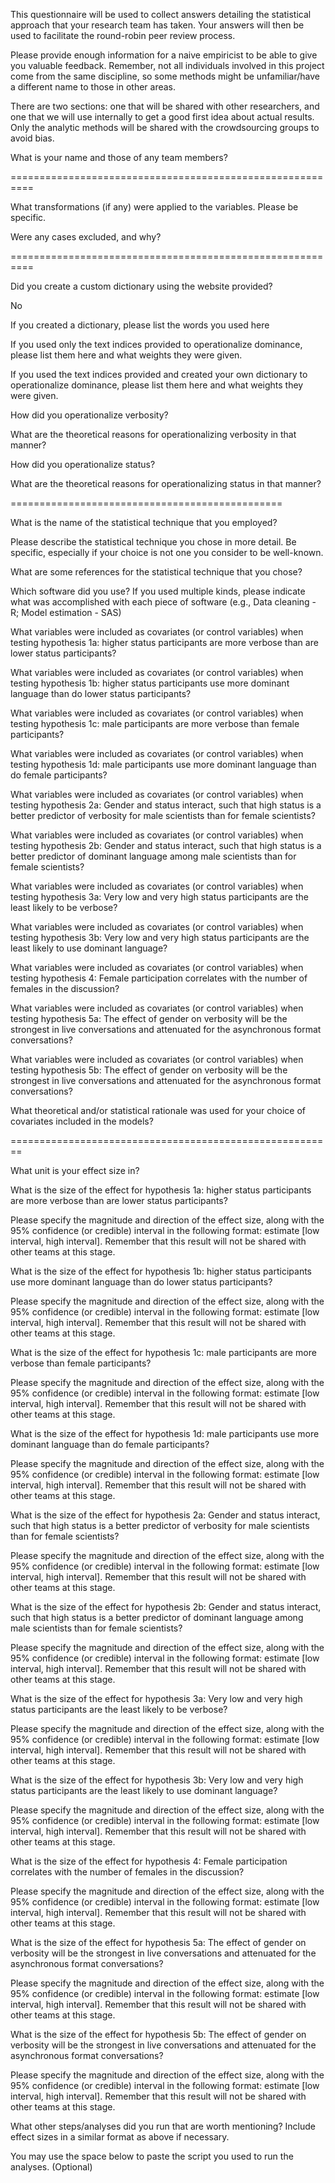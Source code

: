 
This questionnaire will be used to collect answers detailing the statistical approach that your research team has taken. Your answers will then be used to facilitate the round-robin peer review process.

 

Please provide enough information for a naive empiricist to be able to give you valuable feedback. Remember, not all individuals involved in this project come from the same discipline, so some methods might be unfamiliar/have a different name to those in other areas. 

 
There are two sections: one that will be shared with other researchers, and one that we will use internally to get a good first idea about actual results. Only the analytic methods will be shared with the crowdsourcing groups to avoid bias.








What is your name and those of any team members?   
      

==========================================================


What transformations (if any) were applied to the variables. Please be specific. 


 








Were any cases excluded, and why?
   




==========================================================








Did you create a custom dictionary using the website provided?


No 

 








If you created a dictionary, please list the words you used here


 








If you used only the text indices provided to operationalize dominance, please list them here and what weights they were given.


 








If you used  the text indices provided and created your own dictionary to operationalize dominance, please list them here and what weights they were given.


 








How did you operationalize verbosity?


 








What are the theoretical reasons for operationalizing verbosity in that manner?


 








How did you operationalize status?


 








What are the theoretical reasons for operationalizing status in that manner?


 



    
    
    
    
   
===============================================









What is the name of the statistical technique that you employed?










Please describe the statistical technique you chose in more detail. Be specific, especially if your choice is not one you consider to be well-known. 


 








What are some references for the statistical technique that you chose?










Which software did you use? If you used multiple kinds, please indicate what was accomplished with each piece of software (e.g., Data cleaning - R; Model estimation - SAS)










What variables were included as covariates (or control variables) when testing hypothesis 1a: higher status participants are more verbose than are lower status participants?


 








What variables were included as covariates (or control variables) when testing hypothesis 1b: higher status participants use more dominant language than do lower status participants?


 








What variables were included as covariates (or control variables) when testing hypothesis 1c: male participants are more verbose than female participants?


 








What variables were included as covariates (or control variables) when testing hypothesis 1d: male participants use more dominant language than do female participants?


 








What variables were included as covariates (or control variables) when testing hypothesis 2a: Gender and status interact, such that high status is a better predictor of verbosity for male scientists than for female scientists?


 








What variables were included as covariates (or control variables) when testing hypothesis 2b: Gender and status interact, such that high status is a better predictor of dominant language among male scientists than for female scientists?


 








What variables were included as covariates (or control variables) when testing hypothesis 3a: Very low and very high status participants are the least likely to be verbose?


 








What variables were included as covariates (or control variables) when testing hypothesis 3b:  Very low and very high status participants are the least likely to use dominant language?


 








What variables were included as covariates (or control variables) when testing hypothesis 4:  Female participation correlates with the number of females in the discussion?


 








What variables were included as covariates (or control variables) when testing hypothesis 5a:  The effect of gender on verbosity will be the strongest in live conversations and attenuated for the asynchronous format conversations?


 








What variables were included as covariates (or control variables) when testing hypothesis 5b: The effect of gender on verbosity will be the strongest in live conversations and attenuated for the asynchronous format conversations?


 









What theoretical and/or statistical rationale was used for your choice of covariates included in the models?


 





 















========================================================



What unit is your effect size in?










What is the size of the effect for hypothesis 1a: higher status participants are more verbose than are lower status participants?



Please specify the magnitude and direction of the effect size, along with the 95% confidence (or credible) interval in the following format: estimate [low interval, high interval]. Remember that this result will not be shared with other teams at this stage.











What is the size of the effect for hypothesis 1b: higher status participants use more dominant language than do lower status participants?




Please specify the magnitude and direction of the effect size, along with the 95% confidence (or credible) interval in the following format: estimate [low interval, high interval]. Remember that this result will not be shared with other teams at this stage.














What is the size of the effect for hypothesis 1c: male participants are more verbose than female participants?




Please specify the magnitude and direction of the effect size, along with the 95% confidence (or credible) interval in the following format: estimate [low interval, high interval]. Remember that this result will not be shared with other teams at this stage.














What is the size of the effect for hypothesis 1d: male participants use more dominant language than do female participants?




Please specify the magnitude and direction of the effect size, along with the 95% confidence (or credible) interval in the following format: estimate [low interval, high interval]. Remember that this result will not be shared with other teams at this stage.














What is the size of the effect for hypothesis 2a: Gender and status interact, such that high status is a better predictor of verbosity for male scientists than for female scientists?




Please specify the magnitude and direction of the effect size, along with the 95% confidence (or credible) interval in the following format: estimate [low interval, high interval]. Remember that this result will not be shared with other teams at this stage.














What is the size of the effect for hypothesis 2b: Gender and status interact, such that high status is a better predictor of dominant language among male scientists than for female scientists?




Please specify the magnitude and direction of the effect size, along with the 95% confidence (or credible) interval in the following format: estimate [low interval, high interval]. Remember that this result will not be shared with other teams at this stage.














What is the size of the effect for hypothesis 3a: Very low and very high status participants are the least likely to be verbose?




Please specify the magnitude and direction of the effect size, along with the 95% confidence (or credible) interval in the following format: estimate [low interval, high interval]. Remember that this result will not be shared with other teams at this stage.














What is the size of the effect for hypothesis 3b:  Very low and very high status participants are the least likely to use dominant language?




Please specify the magnitude and direction of the effect size, along with the 95% confidence (or credible) interval in the following format: estimate [low interval, high interval]. Remember that this result will not be shared with other teams at this stage.














What is the size of the effect for hypothesis 4:  Female participation correlates with the number of females in the discussion?




Please specify the magnitude and direction of the effect size, along with the 95% confidence (or credible) interval in the following format: estimate [low interval, high interval]. Remember that this result will not be shared with other teams at this stage.














What is the size of the effect for hypothesis 5a:  The effect of gender on verbosity will be the strongest in live conversations and attenuated for the asynchronous format conversations?




Please specify the magnitude and direction of the effect size, along with the 95% confidence (or credible) interval in the following format: estimate [low interval, high interval]. Remember that this result will not be shared with other teams at this stage.














What is the size of the effect for hypothesis 5b: The effect of gender on verbosity will be the strongest in live conversations and attenuated for the asynchronous format conversations?



Please specify the magnitude and direction of the effect size, along with the 95% confidence (or credible) interval in the following format: estimate [low interval, high interval]. Remember that this result will not be shared with other teams at this stage.













What other steps/analyses did you run that are worth mentioning? Include effect sizes in a similar format as above if necessary.


 








You may use the space below to paste the script you used to run the analyses. (Optional)


 




